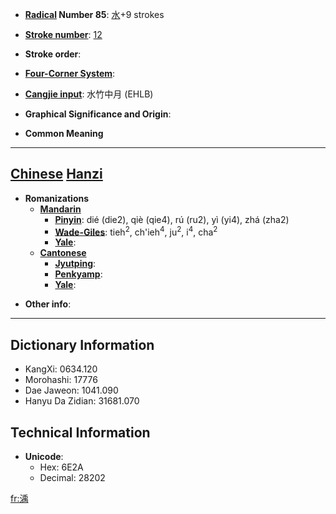 * '''[[Wiktionary:Chinese radical index| Radical]] Number 85''': [[Wiktionary:Chinese radical index 水|水]]+9 strokes

* '''[[Wiktionary:Chinese total strokes index|Stroke number]]''': [[Wiktionary:Chinese total strokes index 12|12]]

* '''Stroke order''': 

* '''[[Wiktionary:Chinese four corner index|Four-Corner System]]''': 

* '''[[Wiktionary:Chinese Cangjie index|Cangjie input]]''': 水竹中月 (EHLB)

* '''Graphical Significance and Origin''': 

* '''Common Meaning'''

----

== [[Chinese]] [[Hanzi]] ==

* '''Romanizations'''
** '''[[Mandarin]]'''
*** '''[[Pinyin]]''': dié (die2), qiè (qie4), rú (ru2), yì (yi4), zhá (zha2)
*** '''[[Wade-Giles]]''': tieh<sup>2</sup>, ch'ieh<sup>4</sup>, ju<sup>2</sup>, i<sup>4</sup>, cha<sup>2</sup>
*** '''[[Yale]]''': 
** '''[[Cantonese]]'''
*** '''[[Jyutping]]''':
*** '''[[Penkyamp]]''': 
*** '''[[Yale]]''': 

* '''Other info''': 

----

== Dictionary Information ==

* KangXi: 0634.120
* Morohashi: 17776
* Dae Jaweon: 1041.090
* Hanyu Da Zidian: 31681.070

== Technical Information ==

* '''Unicode''':
** Hex: 6E2A
** Decimal: 28202

[[fr:渪]]